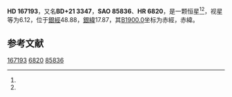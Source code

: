 {{Starbox begin
| name = HD 167193
}}
{{Starbox observe
| epoch = [[J2000.0|J2000.0]]
| constell = {{星座名待查}}<ref name=SIMBAD>{{cite web
 | url=http://simbad.u-strasbg.fr/simbad/sim-id?Ident=HR+6820
 | title=Pulsating variable Star
 | publisher=Centre de Données astronomiques de Strasbourg
 | work=SIMBAD
 | accessdate=2012-07-13
 | archive-date=2016-03-17
 | archive-url=https://web.archive.org/web/20160317192659/http://simbad.u-strasbg.fr/simbad/sim-id?Ident=HR+6820
 | dead-url=no
 }}</ref><ref name=DATA>{{cite web
 | url=http://vizier.u-strasbg.fr/viz-bin/VizieR-5?-out.add=.&-source=5050&-corr=PK=HR&-out.max=9999&HR=6820
 | title=VizieR Detailed Page
 | accessdate=2012-07-13
 | archive-date=2016-03-06
 | archive-url=https://web.archive.org/web/20160306040539/http://vizier.u-strasbg.fr/viz-bin/VizieR-5?-out.add=.&-source=5050&-corr=PK=HR&-out.max=9999&HR=6820
 | dead-url=no
 }}</ref>
| 星官 = 
| ra = {{RA|18|13|16.5}}<ref name=SIMBAD /><ref name=DATA />
| dec = {{DEC|+21|52|49}}<ref name=SIMBAD /><ref name=DATA />
| appmag_v = 6.12<ref name=SIMBAD /><ref name=DATA />
}}
{{Starbox character
| class = K4III<ref name=SIMBAD /><ref name=DATA />
| b-v = 1.47<ref name=SIMBAD /><ref name=DATA />
| u-b = 1.72<ref name=SIMBAD /><ref name=DATA />
| r-i = 0.8<ref name=SIMBAD /><ref name=DATA />
| variable = 
}}
{{Starbox astrometry
| radial_v = 1.72
| prop_mo_ra = -66
| parallax = 
| p_error = 
}}
{{Starbox catalog
| names =BD+21 3347，[[SAO星表|SAO]] 85836，[[HD星表|HD]] 167193，[[HR星表|HR]] 6820}}
{{Starbox reference |Simbad=HR+6820}}
{{Starbox end}}

'''HD 167193'''，又名'''BD+21 3347'''，'''SAO 85836'''、'''HR 6820'''，是一颗恒星<ref name=SIMBAD /><ref name=DATA />，视星等为6.12，位于[[銀道座標系|銀經]]48.88，[[銀道座標系|銀緯]]17.87，其[[B1900.0|B1900.0]]坐标为赤經{{RA|18|9|2.2}}，赤緯{{DEC|+21|17.87|6}}。

== 参考文献 ==
{{reflist}}

{{star-stub}}

[[Category:HD和HDE天體|167193]]
[[Category:HR天體|6820]]
[[Category:SAO天體|85836]]